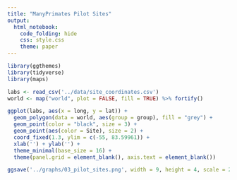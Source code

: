 ```yaml
---
title: "ManyPrimates Pilot Sites"
output:
  html_notebook:
    code_folding: hide
    css: style.css
    theme: paper
---
```


```r
library(ggthemes)
library(tidyverse)
library(maps)
```

```r
labs <- read_csv('../data/site_coordinates.csv')
world <- map("world", plot = FALSE, fill = TRUE) %>% fortify()
```

```r
ggplot(labs, aes(x = long, y = lat)) + 
  geom_polygon(data = world, aes(group = group), fill = "grey") + 
  geom_point(color = "black", size = 3) +
  geom_point(aes(color = Site), size = 2) +
  coord_fixed(1.3, ylim = c(-55, 83.59961)) +
  xlab('') + ylab('') +
  theme_minimal(base_size = 16) + 
  theme(panel.grid = element_blank(), axis.text = element_blank())
```

```r
ggsave('../graphs/03_pilot_sites.png', width = 9, height = 4, scale = 2)
```



